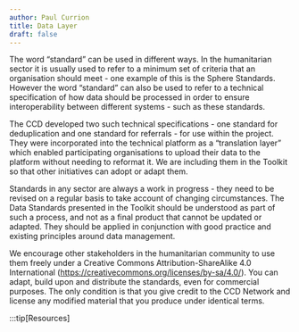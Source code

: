 ```yaml
---
author: Paul Currion
title: Data Layer
draft: false
---
```


The word “standard” can be used in different ways. In the humanitarian sector it is usually used to refer to a minimum set of criteria that an organisation should meet - one example of this is the Sphere Standards. However the word “standard” can also be used to refer to a technical specification of how data should be processed in order to ensure interoperability between different systems - such as these standards.

The CCD developed two such technical specifications - one standard for deduplication and one standard for referrals - for use within the project. They were incorporated into the technical platform as a “translation layer” which enabled participating organisations to upload their data to the platform without needing to reformat it. We are including them in the Toolkit so that other initiatives can adopt or adapt them.

Standards in any sector are always a work in progress - they need to be revised on a regular basis to take account of changing circumstances. The Data Standards presented in the Toolkit should be understood as part of such a process, and not as a final product that cannot be updated or adapted. They should be applied in conjunction with good practice and existing principles around data management.

We encourage other stakeholders in the humanitarian community to use them freely under a Creative Commons Attribution-ShareAlike 4.0 International (https://creativecommons.org/licenses/by-sa/4.0/). You can adapt, build upon and distribute the standards, even for commercial purposes. The only condition is that you give credit to the CCD Network and license any modified material that you produce under identical terms.

:::tip[Resources]

<LinkCard
  title="Data Standards for Interoperability: Guidance Note"
  icon="star"  href="https://docs.google.com/document/d/1wTXmnpLgLylxcQA80Aizo6hkF-fvZRDNIueSWHk8hmw/edit?usp=sharing"
  description="Data Standards for Interoperability: Guidance Note"
/>

<LinkCard
  title="Semantic Standard for Deduplication"
  icon="star"  href="https://docs.google.com/spreadsheets/d/1tH7KL-m2sw8Ioc8UBzlrFVsThxwvELZ3Oxh7aAQyNOg/edit?usp=sharing"
  description="Semantic Standard for Deduplication"
/>

<LinkCard
  title="Semantic Standard for Referral"
  icon="star" href="https://docs.google.com/spreadsheets/d/1icEkftUv0UmpM5fWsEUEAp6WxCu8BTZL5Y2XmKBdFeE/edit?usp=sharing"
  description="Semantic Standard for Referral"
/>